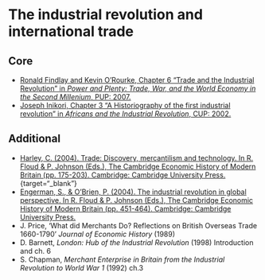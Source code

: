 # The industrial revolution and international trade

## Core

+ [Ronald Findlay and Kevin O'Rourke, Chapter 6 "Trade and the Industrial Revolution" in *Power and Plenty: Trade, War, and the World Economy in the Second Millenium*, PUP: 2007.](https://ebookcentral.proquest.com/lib/kcl/reader.action?docID=485770&ppg=340){target="_blank"}
+ [Joseph Inikori, Chapter 3 "A Historiography of the first industrial revolution" in *Africans and the Industrial Revolution*, CUP: 2002.](https://hdl.handle.net/2027/heb.02605){target="_blank"}

## Additional

+ [Harley, C. (2004). Trade: Discovery, mercantilism and technology. In R. Floud & P. Johnson (Eds.), The Cambridge Economic History of Modern Britain (pp. 175-203). Cambridge: Cambridge University Press.](https://doi.org/10.1017/CHOL9780521820363.008) {target="_blank"}
+ [Engerman, S., & O’Brien, P. (2004). The industrial revolution in global perspective. In R. Floud & P. Johnson (Eds.), The Cambridge Economic History of Modern Britain (pp. 451-464). Cambridge: Cambridge University Press.](https://doi.org/10.1017/CHOL9780521820363.017){target="_blank"}
+ J. Price, ‘What did Merchants Do? Reflections on British Overseas Trade 1660-1790’ *Journal of Economic History* (1989)
+ D. Barnett, *London: Hub of the Industrial Revolution* (1998) Introduction and ch. 6
+ S. Chapman, *Merchant Enterprise in Britain from the Industrial Revolution to World War 1* (1992) ch.3
